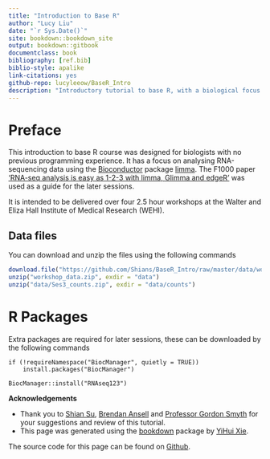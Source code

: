 ```yaml
--- 
title: "Introduction to Base R"
author: "Lucy Liu"
date: "`r Sys.Date()`"
site: bookdown::bookdown_site
output: bookdown::gitbook
documentclass: book
bibliography: [ref.bib]
biblio-style: apalike
link-citations: yes
github-repo: lucyleeow/BaseR_Intro
description: "Introductory tutorial to base R, with a biological focus. In particular it will focus on analysing RNA-sequencing data with Bioconductor."
---
```


# Preface {-}

This introduction to base R course was designed for biologists with no previous programming experience. It has a focus on analysing RNA-sequencing data using the [Bioconductor](https://www.bioconductor.org/) package [limma](https://bioconductor.org/packages/release/bioc/html/limma.html). The F1000 paper ['RNA-seq analysis is easy as 1-2-3 with limma, Glimma and edgeR'](https://f1000research.com/articles/5-1408/v3) was used as a guide for the later sessions.

It is intended to be delivered over four 2.5 hour workshops at the Walter and Eliza Hall Institute of Medical Research (WEHI).

## Data files

You can download and unzip the files using the following commands

```r
download.file("https://github.com/Shians/BaseR_Intro/raw/master/data/workshop_data.zip", "workshop_data.zip")
unzip("workshop_data.zip", exdir = "data")
unzip("data/Ses3_counts.zip", exdir = "data/counts")
```

# R Packages

Extra packages are required for later sessions, these can be downloaded by the following commands

```
if (!requireNamespace("BiocManager", quietly = TRUE)) 
    install.packages("BiocManager") 
 
BiocManager::install("RNAseq123") 
```

**Acknowledgements**

* Thank you to [Shian Su](https://github.com/Shians), [Brendan Ansell](https://github.com/bansell) and [Professor Gordon Smyth](https://github.com/gksmyth) for your suggestions and review of this tutorial.
* This page was generated using the [bookdown](https://bookdown.org/) package by [YiHui Xie](https://yihui.name/). 

The source code for this page can be found on [Github](https://github.com/lucyleeow/BaseR_Intro).
